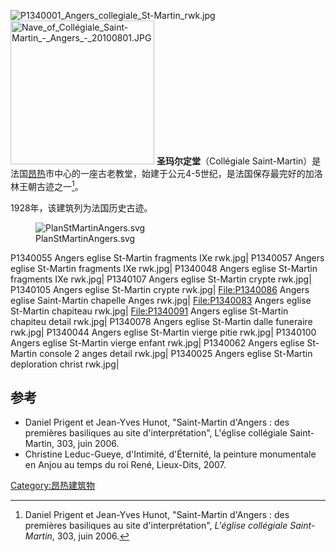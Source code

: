 [[File:P1340001_Angers_collegiale_St-Martin_rwk.jpg|thumb]]
[[File:Nave_of_Collégiale_Saint-Martin_-_Angers_-_20100801.JPG|230px]]
'''圣玛尔定堂'''（Collégiale Saint-Martin）是法国[[昂热|昂热]]市中心的一座古老教堂，始建于公元4-5世纪，是法国保存最完好的加洛林王朝古迹之一<ref>Daniel Prigent et Jean-Yves Hunot, "Saint-Martin d'Angers : des premières basiliques au site d'interprétation", ''L'église collégiale Saint-Martin'', 303, juin 2006.</ref>。

1928年，该建筑列为法国历史古迹。

[[File:PlanStMartinAngers.svg|thumb]]
<gallery mode="packed" caption="" heights="75">
P1340055 Angers eglise St-Martin fragments IXe rwk.jpg|
P1340057 Angers eglise St-Martin fragments IXe rwk.jpg|
P1340048 Angers eglise St-Martin fragments IXe rwk.jpg|
P1340107 Angers eglise St-Martin crypte rwk.jpg|
P1340105 Angers eglise St-Martin crypte rwk.jpg|
File:P1340086 Angers eglise Saint-Martin chapelle Anges rwk.jpg|
File:P1340083 Angers eglise St-Martin chapiteau rwk.jpg|
File:P1340091 Angers eglise St-Martin chapiteu detail rwk.jpg|
P1340078 Angers eglise St-Martin dalle funeraire rwk.jpg|
P1340044 Angers eglise St-Martin vierge pitie rwk.jpg|
P1340100 Angers eglise St-Martin vierge enfant rwk.jpg|
P1340062 Angers eglise St-Martin console 2 anges detail rwk.jpg|
P1340025 Angers eglise St-Martin deploration christ rwk.jpg|
</gallery>

==参考 ==
{{References}}
*Daniel Prigent et Jean-Yves Hunot, "Saint-Martin d'Angers : des premières basiliques au site d'interprétation", L'église collégiale Saint-Martin, 303, juin 2006.
*Christine Leduc-Gueye, d'Intimité, d'Éternité, la peinture monumentale en Anjou au temps du roi René, Lieux-Dits, 2007. 
[[Category:昂热建筑物|Category:昂热建筑物]]